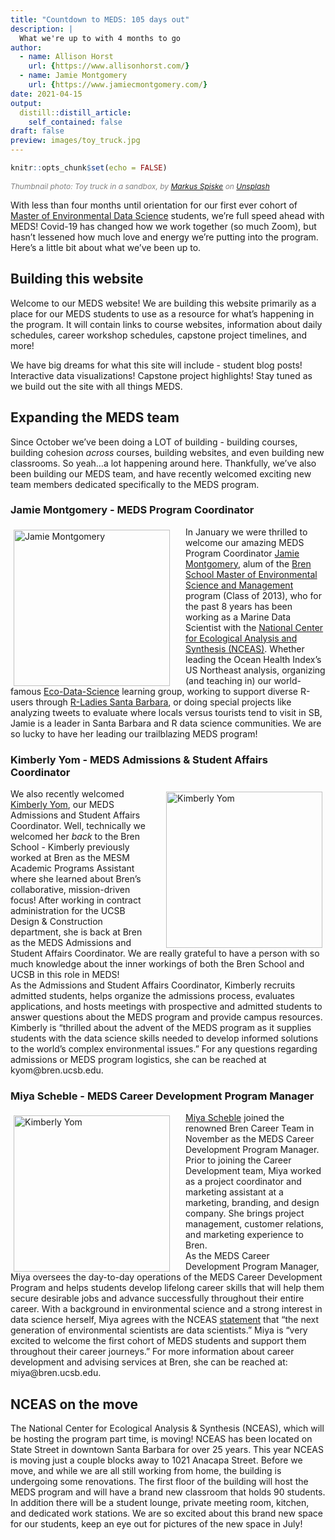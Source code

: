 ```yaml
---
title: "Countdown to MEDS: 105 days out"
description: |
  What we're up to with 4 months to go
author:
  - name: Allison Horst 
    url: {https://www.allisonhorst.com/}
  - name: Jamie Montgomery
    url: {https://www.jamiecmontgomery.com/}
date: 2021-04-15
output:
  distill::distill_article:
    self_contained: false
draft: false
preview: images/toy_truck.jpg
---
```


```r
knitr::opts_chunk$set(echo = FALSE)
```

<p style="font-size:12px; color: gray"><i>Thumbnail photo: Toy truck in a sandbox, by <a href="https://unsplash.com/@markusspiske?utm_source=unsplash&utm_medium=referral&utm_content=creditCopyText">Markus Spiske</a> on <a href="https://unsplash.com/s/photos/tractor-toy?utm_source=unsplash&utm_medium=referral&utm_content=creditCopyText">Unsplash</a></i></p>
  

With less than four months until orientation for our first ever cohort of [Master of Environmental Data Science](https://bren.ucsb.edu/masters-programs/master-environmental-data-science) students, we're full speed ahead with MEDS! Covid-19 has changed how we work together (so much Zoom), but hasn't lessened how much love and energy we're putting into the program. Here's a little bit about what we've been up to.

## Building this website

Welcome to our MEDS website! We are building this website primarily as a place for our MEDS students to use as a resource for what's happening in the program. It will contain links to course websites, information about daily schedules, career workshop schedules, capstone project timelines, and more! 

We have big dreams for what this site will include - student blog posts! Interactive data visualizations! Capstone project highlights! Stay tuned as we build out the site with all things MEDS.

## Expanding the MEDS team

Since October we've been doing a LOT of building - building courses, building cohesion *across* courses, building websites, and even building new classrooms. So yeah...a lot happening around here. Thankfully, we've also been building our MEDS team, and have recently welcomed exciting new team members dedicated specifically to the MEDS program. 

### Jamie Montgomery - MEDS Program Coordinator 

<p>
  <img src="images/jamie.jpg" alt="Jamie Montgomery" style="float:left; width:250px; padding: 5px 25px 0px 5px;">
In January we were thrilled to welcome our amazing MEDS Program Coordinator [Jamie Montgomery](https://www.jamiecmontgomery.com/), alum of the [Bren School Master of Environmental Science and Management](https://bren.ucsb.edu/masters-programs/master-environmental-science-and-management) program (Class of 2013), who for the past 8 years has been working as a Marine Data Scientist with the [National Center for Ecological Analysis and Synthesis (NCEAS)](https://www.nceas.ucsb.edu/). Whether leading the Ocean Health Index's US Northeast analysis, organizing (and teaching in) our world-famous [Eco-Data-Science](https://eco-data-science.github.io/) learning group, working to support diverse R-users through [R-Ladies Santa Barbara](https://twitter.com/RLadiesSB), or doing special projects like analyzing tweets to evaluate where locals versus tourists tend to visit in SB, Jamie is a leader in Santa Barbara and R data science communities. We are so lucky to have her leading our trailblazing MEDS program! 
</p>

### Kimberly Yom - MEDS Admissions & Student Affairs Coordinator

<p>
  <img src="images/kimberly.png" alt="Kimberly Yom" style="float:right; width:250px; padding: 5px 5px 0px 25px;">
We also recently welcomed [Kimberly Yom](https://bren.ucsb.edu/people/kimberly-yom), our MEDS Admissions and Student Affairs Coordinator. Well, technically we welcomed her *back* to the Bren School - Kimberly previously worked at Bren as the MESM Academic Programs Assistant where she learned about Bren's collaborative, mission-driven focus! After working in contract administration for the UCSB Design & Construction department, she is back at Bren as the MEDS Admissions and Student Affairs Coordinator. We are really grateful to have a person with so much knowledge about the inner workings of both the Bren School and UCSB in this role in MEDS!    
As the Admissions and Student Affairs Coordinator, Kimberly recruits admitted students, helps organize the admissions process, evaluates applications, and hosts meetings with prospective and admitted students to answer questions about the MEDS program and provide campus resources. Kimberly is "thrilled about the advent of the MEDS program as it supplies students with the data science skills needed to develop informed solutions to the world's complex environmental issues." For any questions regarding admissions or MEDS program logistics, she can be reached at kyom@bren.ucsb.edu.

</p>

### Miya Scheble - MEDS Career Development Program Manager

<p>
  <img src="images/MiyaScheble-2.jpeg" alt="Kimberly Yom" style="float:left; width:250px; padding: 5px 25px 0px 5px;">
[Miya Scheble](https://bren.ucsb.edu/people/miya-scheble) joined the renowned Bren Career Team in November as the MEDS Career Development Program Manager. Prior to joining the Career Development team, Miya worked as a project coordinator and marketing assistant at a marketing, branding, and design company. She brings project management, customer relations, and marketing experience to Bren.    
As the MEDS Career Development Program Manager, Miya oversees the day-to-day operations of the MEDS Career Development Program and helps students develop lifelong career skills that will help them secure desirable jobs and advance successfully throughout their entire career. With a background in environmental science and a strong interest in data science herself, Miya agrees with the NCEAS [statement](https://www.nceas.ucsb.edu/news/next-generation-environmental-scientists-are-data-scientists) that “the next generation of environmental scientists are data scientists.” Miya is “very excited to welcome the first cohort of MEDS students and support them throughout their career journeys.” For more information about career development and advising services at Bren, she can be reached at: miya@bren.ucsb.edu.

</p>

## NCEAS on the move

The National Center for Ecological Analysis & Synthesis (NCEAS), which will be hosting the program part time, is moving! NCEAS has been located on State Street in downtown Santa Barbara for over 25 years. This year NCEAS is moving just a couple blocks away to 1021 Anacapa Street. Before we move, and while we are all still working from home, the building is undergoing some renovations. The first floor of the building will host the MEDS program and will have a brand new classroom that holds 90 students. In addition there will be a student lounge, private meeting room, kitchen, and dedicated work stations. We are so excited about this brand new space for our students, keep an eye out for pictures of the new space in July!








